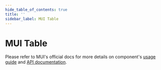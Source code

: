 ```yaml
---
hide_table_of_contents: true
title: ''
sidebar_label: MUI Table
---
```




<h1 className='!m-0'>MUI Table</h1>

<div className='template-bg-color' />

Please refer to MUI's official docs for more details on component's [usage guide](https://mui.com/material-ui/react-table/) and [API documentation](https://mui.com/material-ui/react-table/#api).

<Grid container spacing={6}>
  <Grid size={{xs:12}}>
    <Card>
      <CardHeader title='Basic Table' />
      <TableBasic />
    </Card>
  </Grid>
  <Grid size={{xs:12}}>
    <Card>
      <CardHeader title='Dense Table' />
      <TableDense />
    </Card>
  </Grid>
  <Grid size={{xs:12}}>
    <Card>
      <CardHeader title='Sticky Header' />
      <TableStickyHeader />
    </Card>
  </Grid>
  <Grid size={{xs:12}}>
    <Card>
      <CardHeader title='Collapsible Table' />
      <TableCollapsible />
    </Card>
  </Grid>
  <Grid size={{xs:12}}>
    <Card>
      <CardHeader title='Spanning Table' />
      <TableSpanning />
    </Card>
  </Grid>
  <Grid size={{xs:12}}>
    <Card>
      <CardHeader title='Customized Table' />
      <TableCustomized />
    </Card>
  </Grid>
  <Grid size={{xs:12}}>
    <Card>
      <TableSortSelect />
    </Card>
  </Grid>
</Grid>
